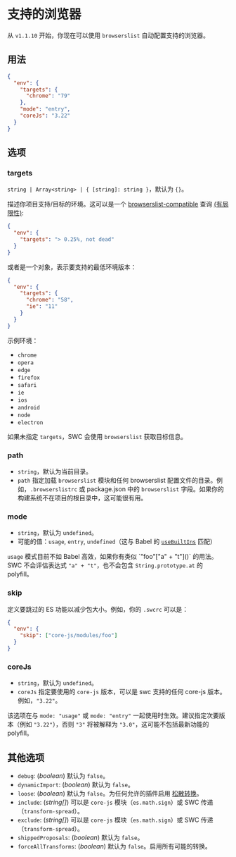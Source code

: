 
# 支持的浏览器

从 `v1.1.10` 开始，你现在可以使用 `browserslist` 自动配置支持的浏览器。

## 用法

```json filename=".swcrc" copy
{
  "env": {
    "targets": {
      "chrome": "79"
    },
    "mode": "entry",
    "coreJs": "3.22"
  }
}
```

## 选项

### targets

`string | Array<string> | { [string]: string }`，默认为 `{}`。

描述你项目支持/目标的环境。这可以是一个 [browserslist-compatible](https://github.com/ai/browserslist) 查询 [(有局限性)](https://github.com/browserslist/browserslist-rs#limitations):

```json filename=".swcrc" copy
{
  "env": {
    "targets": "> 0.25%, not dead"
  }
}
```

或者是一个对象，表示要支持的最低环境版本：

```json filename=".swcrc" copy
{
  "env": {
    "targets": {
      "chrome": "58",
      "ie": "11"
    }
  }
}
```

示例环境：

- `chrome`
- `opera`
- `edge`
- `firefox`
- `safari`
- `ie`
- `ios`
- `android`
- `node`
- `electron`

如果未指定 `targets`，SWC 会使用 `browserslist` 获取目标信息。

### path

- `string`，默认为当前目录。
- `path` 指定加载 `browserslist` 模块和任何 browserslist 配置文件的目录。例如，`.browserslistrc` 或 package.json 中的 `browserslist` 字段。如果你的构建系统不在项目的根目录中，这可能很有用。

### mode

- `string`，默认为 `undefined`。
- 可能的值：`usage`, `entry`, `undefined`（这与 Babel 的 [`useBuiltIns`](https://babeljs.io/docs/en/babel-preset-env#usebuiltins) 匹配）

<Callout emoji="⚠️">
  <code>usage</code> 模式目前不如 Babel 高效，如果你有类似 `"foo"["a" + "t"]()` 的用法。
  SWC 不会评估表达式 <code>"a" + "t"</code>，也不会包含 <code>String.prototype.at</code> 的 polyfill。
</Callout>

### skip

定义要跳过的 ES 功能以减少包大小。例如，你的 `.swcrc` 可以是：

```json filename=".swcrc" copy
{
  "env": {
    "skip": ["core-js/modules/foo"]
  }
}
```

### coreJs

- `string`，默认为 `undefined`。
- `coreJs` 指定要使用的 `core-js` 版本，可以是 swc 支持的任何 core-js 版本。例如，`"3.22"`。

该选项在与 `mode: "usage"` 或 `mode: "entry"` 一起使用时生效。建议指定次要版本（例如 `"3.22"`），否则 `"3"` 将被解释为 `"3.0"`，这可能不包括最新功能的 polyfill。

## 其他选项

- `debug`: (_boolean_) 默认为 `false`。
- `dynamicImport`: (_boolean_) 默认为 `false`。
- `loose`: (_boolean_) 默认为 `false`。为任何允许的插件启用 [松散转换](http://2ality.com/2015/12/babel6-loose-mode.html)。
- `include`: (_string[]_) 可以是 `core-js` 模块（`es.math.sign`）或 SWC 传递（`transform-spread`）。
- `exclude`: (_string[]_) 可以是 `core-js` 模块（`es.math.sign`）或 SWC 传递（`transform-spread`）。
- `shippedProposals`: (_boolean_) 默认为 `false`。
- `forceAllTransforms`: (_boolean_) 默认为 `false`。启用所有可能的转换。